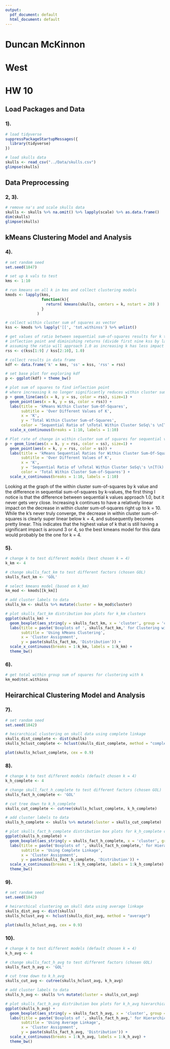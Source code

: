 ```yaml
---
output:
  pdf_document: default
  html_document: default
---
```

# Duncan McKinnon
# West
# HW 10

## Load Packages and Data 

### 1).

```r
# load tidyverse
suppressPackageStartupMessages({
  library(tidyverse)
})

# load skulls data
skulls <- read_csv("../Data/skulls.csv")
glimpse(skulls)
```

## Data Preprocessing

### 2, 3).

```r
# remove na's and scale skulls data
skulls <- skulls %>% na.omit() %>% lapply(scale) %>% as.data.frame()
dim(skulls)
glimpse(skulls)
```

## kMeans Clustering Model and Analysis

### 4).

```r
# set random seed
set.seed(1847)

# set up k vals to test
kms <- 1:10

# run kmeans on all k in kms and collect clustering models
kmods <- lapply(kms, 
                function(k){ 
                  return( kmeans(skulls, centers = k, nstart = 20) ) 
                } 
              )

# collect within cluster sum of squares as vector
kss <- kmods %>% lapply('[[', 'tot.withinss') %>% unlist()

# get values of ratio between sequential sum-of-squares results for k to help identify 
# inflection point and diminishing returns (divide first nine kss by last nine kss,
# assuming the ratio will approach 1.0 as increasing k has less impact on ss)
rss <- c(kss[1:9] / kss[2:10], 1.0)

# collect results in data frame
kdf <- data.frame('k' = kms, 'ss' = kss, 'rss' = rss)

# set base plot for exploring kdf
p <- ggplot(kdf) + theme_bw()

# plot sum of squares to find inflection point 
# where increasing k no longer significantly reduces within cluster sum of squares
p + geom_line(aes(x = k, y = ss, color = rss), size=1) + 
  geom_point(aes(x = k, y = ss, color = rss)) +
  labs(title = 'kMeans Within Cluster Sum-Of-Squares', 
       subtitle = 'Over Different Values of K',
       x = 'K',
       y = 'Total Within Cluster Sum-of-Squares',
       color = 'Sequential Ratio of \nTotal Within Cluster SoSq\'s \n[T(k) / T(k+1)]') +
  scale_x_continuous(breaks = 1:10, labels = 1:10)
```


```r
# Plot rate of change in within cluster sum of squares for sequential values of k
p + geom_line(aes(x = k, y = rss, color = ss), size=1) + 
  geom_point(aes(x = k, y = rss, color = ss)) +
  labs(title = 'kMeans Sequential Ratios for Within Cluster Sum-Of-Squares', 
       subtitle = 'Over Different Values of K',
       x = 'K',
       y = 'Sequential Ratio of \nTotal Within Cluster SoSq\'s \n[T(k) / T(k+1)]',
       color = 'Total Within Cluster Sum-of-Squares') +
  scale_x_continuous(breaks = 1:10, labels = 1:10)
```

Looking at the graph of the within cluster sum-of-squares by k value and the difference in sequential sum-of-squares by k-values, the first thing I notice is that the difference between sequential k values approach 1.0, but it never gets very close.  Increasing k continues to have a relatively linear impact on the decrease in within cluster sum-of-squares right up to k = 10.  While the k's never truly converge, the decrease in within cluster sum-of-squares is clearly super linear below k = 4, and subsequently becomes pretty linear.  This indicates that the highest value of k that is still having a significant impact is around 3 or 4, so the best kmeans model for this data would probably be the one for k = 4.

### 5).

```r
# change k to test different models (best chosen k = 4)
k_km <- 4

# change skulls_fact_km to test different factors (chosen GOL)
skulls_fact_km <- 'GOL' 

# select kmeans model (based on k_km)
km_mod <- kmods[[k_km]]

# add cluster labels to data
skulls_km <- skulls %>% mutate(cluster = km_mod$cluster)

# plot skulls_fact_km distribution box plots for k_km clusters
ggplot(skulls_km) +
  geom_boxplot(aes_string(y = skulls_fact_km, x = 'cluster', group = 'cluster')) + 
  labs(title = paste('Boxplots of ', skulls_fact_km,' for Clustering with k=', k_km, sep=''),
       subtitle = 'Using kMeans Clustering',
       x = 'Cluster Assignment',
       y = paste(skulls_fact_km, 'Distribution')) + 
  scale_x_continuous(breaks = 1:k_km, labels = 1:k_km) + 
  theme_bw()
```

### 6).

```r
# get total within group sum of squares for clustering with k
km_mod$tot.withinss
```

## Heirarchical Clustering Model and Analysis

### 7).

```r
# set random seed
set.seed(1842)

# heirarchical clustering on skull data using complete linkage
skulls_dist_complete <- dist(skulls)
skulls_hclust_complete <- hclust(skulls_dist_complete, method = "complete")

plot(skulls_hclust_complete, cex = 0.9)
```

### 8).

```r
# change k to test different models (default chosen k = 4)
k_h_complete <- 4

# change skull_fact_h_complete to test different factors (chosen GOL)
skulls_fact_h_complete <- 'GOL' 

# cut tree down to k_h_complete
skulls_cut_complete <- cutree(skulls_hclust_complete, k_h_complete)

# add cluster labels to data
skulls_h_complete <- skulls %>% mutate(cluster = skulls_cut_complete)

# plot skulls_fact_h_complete distribution box plots for k_h_complete clusters
ggplot(skulls_h_complete) +
  geom_boxplot(aes_string(y = skulls_fact_h_complete, x = 'cluster', group = 'cluster')) + 
  labs(title = paste('Boxplots of ', skulls_fact_h_complete,' for Hierarchical Clustering with k=', k_h_complete, sep=''),
       subtitle = 'Using Complete Linkage',
       x = 'Cluster Assignment',
       y = paste(skulls_fact_h_complete, 'Distribution')) + 
  scale_x_continuous(breaks = 1:k_h_complete, labels = 1:k_h_complete) + 
  theme_bw()
```

### 9).

```r
# set random seed
set.seed(1842)

# heirarchical clustering on skull data using average linkage
skulls_dist_avg <- dist(skulls)
skulls_hclust_avg <- hclust(skulls_dist_avg, method = "average")

plot(skulls_hclust_avg, cex = 0.9)
```

### 10).

```r
# change k to test different models (default chosen k = 4)
k_h_avg <- 4

# change skulls_fact_h_avg to test different factors (chosen GOL)
skulls_fact_h_avg <- 'GOL' 

# cut tree down to k_h_avg
skulls_cut_avg <- cutree(skulls_hclust_avg, k_h_avg)

# add cluster labels to data
skulls_h_avg <- skulls %>% mutate(cluster = skulls_cut_avg)

# plot skulls_fact_h_avg distribution box plots for k_h_avg hierarchical clusters
ggplot(skulls_h_avg) +
  geom_boxplot(aes_string(y = skulls_fact_h_avg, x = 'cluster', group = 'cluster')) + 
  labs(title = paste('Boxplots of ', skulls_fact_h_avg,' for Hierarchical Clustering with k=', k_h_avg, sep=''),
       subtitle = 'Using Average Linkage',
       x = 'Cluster Assignment',
       y = paste(skulls_fact_h_avg, 'Distribution')) + 
  scale_x_continuous(breaks = 1:k_h_avg, labels = 1:k_h_avg) + 
  theme_bw()
```

